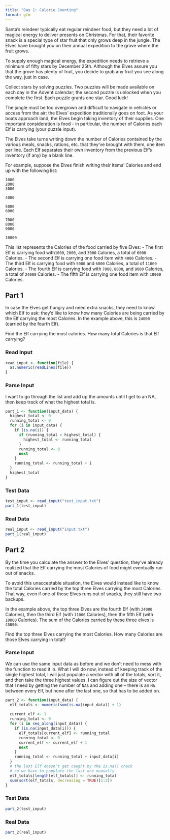 ```yaml
---
title: "Day 1: Calorie Counting"
format: gfm
---
```


Santa's reindeer typically eat regular reindeer food, but they need a lot of magical energy to deliver presents on Christmas. For that, their favorite snack is a special type of star fruit that only grows deep in the jungle. The Elves have brought you on their annual expedition to the grove where the fruit grows.

To supply enough magical energy, the expedition needs to retrieve a minimum of fifty stars by December 25th. Although the Elves assure you that the grove has plenty of fruit, you decide to grab any fruit you see along the way, just in case.

Collect stars by solving puzzles. Two puzzles will be made available on each day in the Advent calendar; the second puzzle is unlocked when you complete the first. Each puzzle grants one star. Good luck!

The jungle must be too overgrown and difficult to navigate in vehicles or access from the air; the Elves' expedition traditionally goes on foot. As your boats approach land, the Elves begin taking inventory of their supplies. One important consideration is food - in particular, the number of Calories each Elf is carrying (your puzzle input).

The Elves take turns writing down the number of Calories contained by the various meals, snacks, rations, etc. that they've brought with them, one item per line. Each Elf separates their own inventory from the previous Elf's inventory (if any) by a blank line.

For example, suppose the Elves finish writing their items' Calories and end up with the following list:

```
1000
2000
3000

4000

5000
6000

7000
8000
9000

10000
```

This list represents the Calories of the food carried by five Elves:
- The first Elf is carrying food with`1000`, `2000`, and `3000` Calories, a total of `6000` Calories.
- The second Elf is carrying one food item with `4000` Calories.
- The third Elf is carrying food with `5000` and `6000` Calories, a total of `11000` Calories.
- The fourth Elf is carrying food with `7000`, `8000`, and `9000` Calories, a total of `24000` Calories.
- The fifth Elf is carrying one food item with `10000` Calories.

## Part 1

In case the Elves get hungry and need extra snacks, they need to know which Elf to ask: they'd like to know how many Calories are being carried by the Elf carrying the most Calories. In the example above, this is `24000` (carried by the fourth Elf).

Find the Elf carrying the most calories. How many total Calories is that Elf carrying?

### Read Input

```r
read_input <- function(file) {
  as.numeric(readLines(file))
}
```

### Parse Input

I want to go through the list and add up the amounts until I get to an NA, then keep track of what the highest total is.

```r
part_1 <- function(input_data) {
  highest_total <- 0
  running_total <- 0
  for (i in input_data) {
    if (is.na(i)) {
      if (running_total > highest_total) {
        highest_total <- running_total
      }
      running_total <- 0
      next
    }
    running_total <- running_total + i
  }
  highest_total
}
```

### Test Data

```r
test_input <- read_input("test_input.txt")
part_1(test_input)
```

### Real Data

```r
real_input <- read_input("input.txt")
part_1(real_input)
```

## Part 2

By the time you calculate the answer to the Elves' question, they've already realized that the Elf carrying the most Calories of food might eventually run out of snacks.

To avoid this unacceptable situation, the Elves would instead like to know the total Calories carried by the top three Elves carrying the most Calories. That way, even if one of those Elves runs out of snacks, they still have two backups.

In the example above, the top three Elves are the fourth Elf (with `24000` Calories), then the third Elf (with `11000` Calories), then the fifth Elf (with `10000` Calories). The sum of the Calories carried by these three elves is `45000.`

Find the top three Elves carrying the most Calories. How many Calories are those Elves carrying in total?

### Parse Input

We can use the same input data as before and we don't need to mess with the function to read it in. What I will do now, instead of keeping track of the single highest total, I will just populate a vector with all of the totals, sort it, and then take the three highest values. I can figure out the size of vector that I need by getting the number of `NA`s and adding one -- there is an `NA` between every Elf, but none after the last one, so that has to be added on.

```r
part_2 <- function(input_data) {
  elf_totals <- numeric(sum(is.na(input_data)) + 1)
  
  current_elf <- 1
  running_total <- 0
  for (i in seq_along(input_data)) {
    if (is.na(input_data[i])) {
      elf_totals[current_elf] <- running_total
      running_total <- 0
      current_elf <- current_elf + 1
      next
    }
    running_total <- running_total + input_data[i]
  }
  # the last Elf doesn't get caught by the is.na() check
  # so we have to populate the last one manually
  elf_totals[length(elf_totals)] <- running_total
  sum(sort(elf_totals, decreasing = TRUE)[1:3])
}
```

### Test Data
```r
part_2(test_input)
```

### Real Data

```r
part_2(real_input)
```

